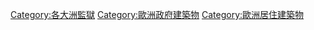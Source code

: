 [[Category:各大洲監獄|Category:各大洲監獄]]
[[Category:歐洲政府建築物|Category:歐洲政府建築物]]
[[Category:歐洲居住建築物|Category:歐洲居住建築物]]